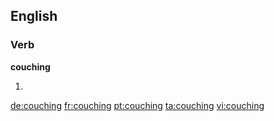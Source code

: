 ==English==
{{wikipedia}}

===Verb===
'''couching'''

# {{present participle of|couch}}

[[de:couching]]
[[fr:couching]]
[[pt:couching]]
[[ta:couching]]
[[vi:couching]]